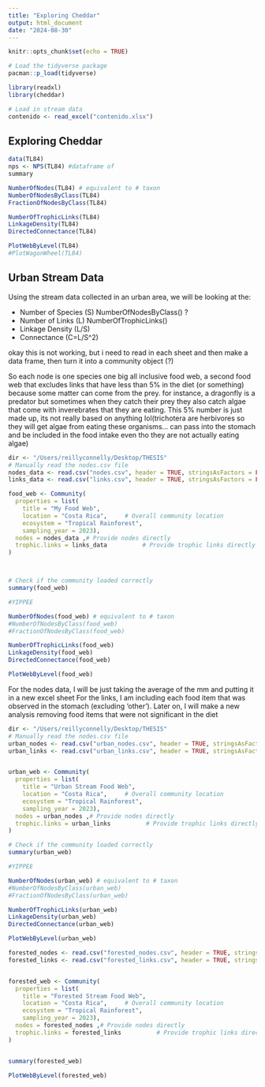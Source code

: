 ```yaml
---
title: "Exploring Cheddar"
output: html_document
date: "2024-08-30"
---
```


```r
knitr::opts_chunk$set(echo = TRUE)

# Load the tidyverse package
pacman::p_load(tidyverse)

library(readxl)
library(cheddar)

# Load in stream data 
contenido <- read_excel("contenido.xlsx")
```

## Exploring Cheddar

```r
data(TL84)
nps <- NPS(TL84) #dataframe of 
summary

NumberOfNodes(TL84) # equivalent to # taxon
NumberOfNodesByClass(TL84)
FractionOfNodesByClass(TL84)

NumberOfTrophicLinks(TL84)
LinkageDensity(TL84)
DirectedConnectance(TL84)

PlotWebByLevel(TL84)
#PlotWagonWheel(TL84)
```

## Urban Stream Data 
Using the stream data collected in an urban area, we will be looking at the:

- Number of Species (S) NumberOfNodesByClass() ?
- Number of Links (L) NumberOfTrophicLinks()
- Linkage Density (L/S) 
- Connectance (C=L/S^2)

okay this is not working, but i need to read in each sheet and then make a data frame, then turn it into a community object (?)

So each node is one species 
one big all inclusive food web, a second food web that excludes links that have less than 5% in the diet (or something) because some matter can come from the prey. for instance, a dragonfly is a predator but sometimes when they catch their prey they also catch algae that come with inverebrates that they are eating. This 5% number is just made up, its not really based on anything lol(trichotera are herbivores so they will get algae from eating these organisms... can pass into the stomach and be included in the food intake even tho they are not actually eating algae)

```r
dir <- "/Users/reillyconnelly/Desktop/THESIS"
# Manually read the nodes.csv file
nodes_data <- read.csv("nodes.csv", header = TRUE, stringsAsFactors = FALSE) #species column must be named "node'
links_data <- read.csv("links.csv", header = TRUE, stringsAsFactors = FALSE) #columns must be named 'resource' and 'consumer'

food_web <- Community(
  properties = list(
    title = "My Food Web",
    location = "Costa Rica",     # Overall community location
    ecosystem = "Tropical Rainforest",
    sampling_year = 2023),
  nodes = nodes_data ,# Provide nodes directly
  trophic.links = links_data          # Provide trophic links directly
)



# Check if the community loaded correctly
summary(food_web)

#YIPPEE

NumberOfNodes(food_web) # equivalent to # taxon
#NumberOfNodesByClass(food_web)
#FractionOfNodesByClass(food_web)

NumberOfTrophicLinks(food_web)
LinkageDensity(food_web)
DirectedConnectance(food_web)

PlotWebByLevel(food_web)
```
For the nodes data, I will be just taking the average of the mm and putting it in a new excel sheet 
For the links, I am including each food item that was observed in the stomach (excluding 'other'). Later on, I will make a new analysis removing food items that were not significant in the diet

```r
dir <- "/Users/reillyconnelly/Desktop/THESIS"
# Manually read the nodes.csv file
urban_nodes <- read.csv("urban_nodes.csv", header = TRUE, stringsAsFactors = FALSE) 
urban_links <- read.csv("urban_links.csv", header = TRUE, stringsAsFactors = FALSE)


urban_web <- Community(
  properties = list(
    title = "Urban Stream Food Web",
    location = "Costa Rica",     # Overall community location
    ecosystem = "Tropical Rainforest",
    sampling_year = 2023),
  nodes = urban_nodes ,# Provide nodes directly
  trophic.links = urban_links          # Provide trophic links directly
)

# Check if the community loaded correctly
summary(urban_web)

#YIPPEE

NumberOfNodes(urban_web) # equivalent to # taxon
#NumberOfNodesByClass(urban_web)
#FractionOfNodesByClass(urban_web)

NumberOfTrophicLinks(urban_web)
LinkageDensity(urban_web)
DirectedConnectance(urban_web)

PlotWebByLevel(urban_web)
```

```r
forested_nodes <- read.csv("forested_nodes.csv", header = TRUE, stringsAsFactors = FALSE) 
forested_links <- read.csv("forested_links.csv", header = TRUE, stringsAsFactors = FALSE)


forested_web <- Community(
  properties = list(
    title = "Forested Stream Food Web",
    location = "Costa Rica",     # Overall community location
    ecosystem = "Tropical Rainforest",
    sampling_year = 2023),
  nodes = forested_nodes ,# Provide nodes directly
  trophic.links = forested_links          # Provide trophic links directly
)


summary(forested_web)

PlotWebByLevel(forested_web)
```


